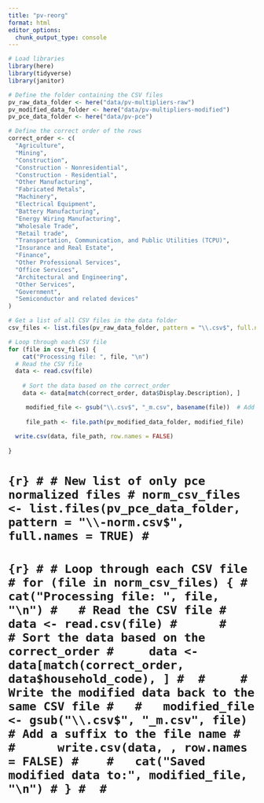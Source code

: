 ```yaml
---
title: "pv-reorg"
format: html
editor_options: 
  chunk_output_type: console
---
```


```r
# Load libraries
library(here)
library(tidyverse)
library(janitor)
```

```r
# Define the folder containing the CSV files
pv_raw_data_folder <- here("data/pv-multipliers-raw")
pv_modified_data_folder <- here("data/pv-multipliers-modified")
pv_pce_data_folder <- here("data/pv-pce")
```

```r
# Define the correct order of the rows
correct_order <- c(
  "Agriculture",
  "Mining",
  "Construction",
  "Construction - Nonresidential",
  "Construction - Residential",
  "Other Manufacturing",
  "Fabricated Metals",
  "Machinery",
  "Electrical Equipment",
  "Battery Manufacturing",
  "Energy Wiring Manufacturing",
  "Wholesale Trade",
  "Retail trade",
  "Transportation, Communication, and Public Utilities (TCPU)",
  "Insurance and Real Estate",
  "Finance",
  "Other Professional Services",
  "Office Services",
  "Architectural and Engineering",
  "Other Services",
  "Government",
  "Semiconductor and related devices"
)
```

```r
# Get a list of all CSV files in the data folder
csv_files <- list.files(pv_raw_data_folder, pattern = "\\.csv$", full.names = TRUE)

```

```r
# Loop through each CSV file
for (file in csv_files) {
    cat("Processing file: ", file, "\n")
  # Read the CSV file
  data <- read.csv(file)
    
    # Sort the data based on the correct_order
    data <- data[match(correct_order, data$Display.Description), ]

     modified_file <- gsub("\\.csv$", "_m.csv", basename(file))  # Add a suffix to the file name
     
     file_path <- file.path(pv_modified_data_folder, modified_file)
     
  write.csv(data, file_path, row.names = FALSE)
  
}

```

# ```{r}
# # New list of only pce normalized files
# norm_csv_files <- list.files(pv_pce_data_folder, pattern = "\\-norm.csv$", full.names = TRUE)
# ```
# 
# ```{r}
# # Loop through each CSV file
# for (file in norm_csv_files) {
#     cat("Processing file: ", file, "\n")
#   # Read the CSV file
#   data <- read.csv(file)
#     
#     # Sort the data based on the correct_order
#     data <- data[match(correct_order, data$household_code), ]
# 
#     # Write the modified data back to the same CSV file
#   #   modified_file <- gsub("\\.csv$", "_m.csv", file)  # Add a suffix to the file name
#  
#      write.csv(data, , row.names = FALSE)
#   
#   cat("Saved modified data to:", modified_file, "\n")
# }
# 
# ```


